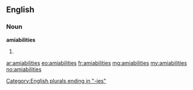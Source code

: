 ==English==

===Noun===
'''amiabilities'''

# {{plural of|amiability}}

[[Category:English plurals ending in "-ies"]]

[[ar:amiabilities]]
[[eo:amiabilities]]
[[fr:amiabilities]]
[[mg:amiabilities]]
[[my:amiabilities]]
[[no:amiabilities]]